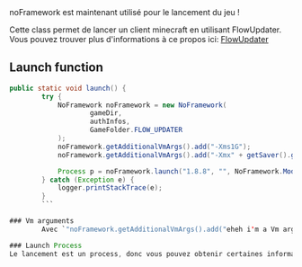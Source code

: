 
<Callout type="information" emoji="❤">
  noFramework est maintenant utilisé pour le lancement du jeu !
</Callout>

Cette class permet de lancer un client minecraft en utilisant FlowUpdater. Vous pouvez trouver plus d'informations à ce propos ici: [FlowUpdater](../../flow-updater)

## Launch function
```java
public static void launch() {
        try {
            NoFramework noFramework = new NoFramework(
                    gameDir,
                    authInfos,
                    GameFolder.FLOW_UPDATER
            );
            noFramework.getAdditionalVmArgs().add("-Xms1G");
            noFramework.getAdditionalVmArgs().add("-Xmx" + getSaver().get("ram") + "G");

            Process p = noFramework.launch("1.8.8", "", NoFramework.ModLoader.VANILLA);
        } catch (Exception e) {
            logger.printStackTrace(e);
        }
        ```

### Vm arguments
        Avec `"noFramework.getAdditionalVmArgs().add("eheh i'm a Vm argument");`,vous pouvez ajouter un argument à la jvm, mais vous n'avez pas enormément de possibilité d'utilisation pour un client minecraft. Généralement, vous allez l'utiliser pour argument concernant l'allocation en mémoire.

### Launch Process
Le lancement est un process, donc vous pouvez obtenir certaines informations, comme par exemple de savoir s'il est toujours fonctionnel. [Plus d'informations](https://docs.oracle.com/javase/8/docs/api/java/lang/Process.html)
